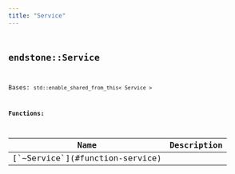 ```yaml
---
title: "Service"
---
```


## <code className="doc-symbol doc-symbol-class"/> endstone::Service

Bases: `std::enable_shared_from_this< Service >`
















**Functions:**

<table>
<thead>
   <tr>
      <th>Name</th>
      <th>Description</th>
   </tr>
</thead>
<tbody>
<tr key="classendstone_1_1_service_1a32cb65d2703ed291136757f43ae5713f">
    <td>[`~Service`](#function-service)</td>
    <td></td>
</tr>
</tbody>
</table>
